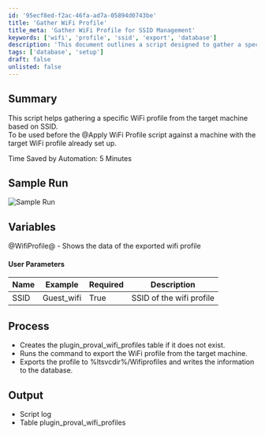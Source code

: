 ```yaml
---
id: '95ecf8ed-f2ac-46fa-ad7a-05894d0743be'
title: 'Gather WiFi Profile'
title_meta: 'Gather WiFi Profile for SSID Management'
keywords: ['wifi', 'profile', 'ssid', 'export', 'database']
description: 'This document outlines a script designed to gather a specific WiFi profile from a target machine based on the SSID. It is intended for use before applying a WiFi profile to ensure the target machine has the necessary configuration. The script saves approximately 5 minutes of time through automation and includes detailed processes for exporting and logging the WiFi profile data.'
tags: ['database', 'setup']
draft: false
unlisted: false
---
```

## Summary

This script helps gathering a specific WiFi profile from the target machine based on SSID.  
To be used before the @Apply WiFi Profile script against a machine with the target WiFi profile already set up.  

Time Saved by Automation: 5 Minutes

## Sample Run

![Sample Run](../../../static/img/WiFi-Profile---Get/image_1.png)

## Variables

@WifiProfile@ - Shows the data of the exported wifi profile

#### User Parameters

| Name  | Example     | Required | Description                     |
|-------|-------------|----------|---------------------------------|
| SSID  | Guest_wifi  | True     | SSID of the wifi profile        |

## Process

- Creates the plugin_proval_wifi_profiles table if it does not exist.
- Runs the command to export the WiFi profile from the target machine.
- Exports the profile to %ltsvcdir%/Wifiprofiles and writes the information to the database.

## Output

- Script log
- Table plugin_proval_wifi_profiles











